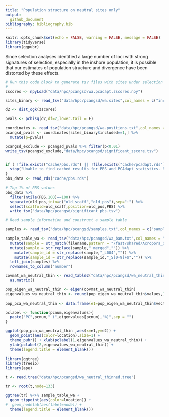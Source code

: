 ```yaml
---
title: "Population structure on neutral sites only"
output: 
  github_document
bibliography: bibliography.bib
---
```


```r
knitr::opts_chunk$set(echo = FALSE, warning = FALSE, message = FALSE)
library(tidyverse)
library(ggpubr)
```

Since selection analyses identified a large number of loci with strong signatures of selection, especially in the inshore population, it is possible that our estimates of population structure and divergence have been distorted by these effects.  


```r
# Run this code block to generate tsv files with sites under selection from PCAngsd (zscore) and PBS
#
zscores <- npyLoad("data/hpc/pcangsd/wa.pcadapt.zscores.npy")

sites_binary <- read_tsv("data/hpc/pcangsd/wa.sites",col_names = c("included"))

d2 <- dist_ogk(zscores)

pvals <- pchisq(d2,df=2,lower.tail = F)

coordinates <- read_tsv("data/hpc/pcangsd/wa.positions.txt",col_names = c("scaffold","pos"))
pcangsd_pvals <- coordinates[sites_binary$included==1,] %>% 
  mutate(p=pvals)

pcangsd_exclude <- pcangsd_pvals %>% filter(p<0.01)
write_tsv(pcangsd_exclude,"data/hpc/pcangsd/significant_zscore.tsv")


if ( !file.exists("cache/pbs.rds") || !file.exists("cache/pcadapt.rds")) {
  stop("Unable to find cached results for PBS and PCAdapt statistics. Run 12.pcangsd_selection and 13.popgen_stats_angsd first")
}
pbs_data <- read_rds("cache/pbs.rds")

# Top 1% of PBS values
pbs_data %>% 
  filter(ntile(PBS,100)==100) %>% 
  separate(old_pos,into=c("old_scaff","old_pos"),sep=":") %>% 
  select(scaffold=old_scaff,position=old_pos,PBS) %>% 
  write_tsv("data/hpc/pcangsd/significant_pbs.tsv")
```

```r
# Read sample information and construct a sample table

samples <- read_tsv("data/hpc/pcangsd/samples.txt",col_names = c("sample_id","location","mapping_rate","mean_mapping_depth","genome_cov"))

sample_table_wa <- read_tsv("data/hpc/pcangsd/wa_bam.txt",col_names = "filename") %>%
  mutate(sample = str_match(filename,pattern = "/fast/shared/Acropora_digitifera_wgs_bamfile/[A-Z]+/(.*)_aligned")[,2]) %>% 
  mutate(sample = str_replace(sample,"_merged","")) %>% 
    mutate(sample_id = str_replace(sample,"_L004","")) %>% 
    mutate(sample_id = str_replace(sample_id,"_S[0-9]+$","")) %>% 
  left_join(samples) %>% 
  rownames_to_column("number")
```

```r
covmat_wa_neutral_thin <- read_table2("data/hpc/pcangsd/wa_neutral_thinned.cov",col_names = FALSE) %>% 
  as.matrix()

pop_eigen_wa_neutral_thin <- eigen(covmat_wa_neutral_thin)
eigenvalues_wa_neutral_thin <- round(pop_eigen_wa_neutral_thin$values,1)

pop_pca_wa_neutral_thin <- data.frame(e1=pop_eigen_wa_neutral_thin$vectors[,1],e2=pop_eigen_wa_neutral_thin$vectors[,2]) %>% cbind(sample_table_wa)

pclabel <- function(pcnum,eigenvalues){
  paste("PC",pcnum," (",eigenvalues[pcnum],"%)",sep = "")
}

ggplot(pop_pca_wa_neutral_thin ,aes(x=e1,y=e2)) + 
  geom_point(aes(color=location),size=1) + 
  theme_pubr() + xlab(pclabel(1,eigenvalues_wa_neutral_thin)) + 
  ylab(pclabel(2,eigenvalues_wa_neutral_thin)) + 
  theme(legend.title = element_blank())
```


```r
library(ggtree)
library(treeio)
library(ape)

t <- read.tree("data/hpc/pcangsd/wa_neutral_thinned.tree")

tr <- root(t,node=133)

ggtree(tr) %<+% sample_table_wa + 
  geom_tippoint(aes(color=location)) +
#  geom_nodelab(aes(label=node)) +
  theme(legend.title = element_blank())
```
